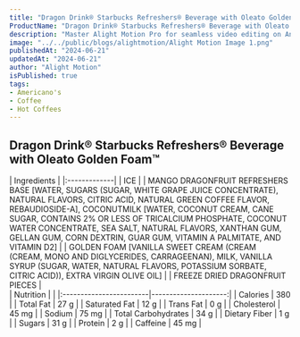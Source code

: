 ```yaml
---
title: "Dragon Drink® Starbucks Refreshers® Beverage with Oleato Golden Foam™ Price & Calories"
ProductName: "Dragon Drink® Starbucks Refreshers® Beverage with Oleato Golden Foam™" 
description: "Master Alight Motion Pro for seamless video editing on Android, iOS, and Tablets with our ultimate guide, unlocking advanced features and elevating your skills in 2024!"
image: "../../public/blogs/alightmotion/Alight Motion Image 1.png"
publishedAt: "2024-06-21"
updatedAt: "2024-06-21"
author: "Alight Motion"
isPublished: true
tags:
- Americano's
- Coffee
- Hot Coffees   
---
```


 
## Dragon Drink® Starbucks Refreshers® Beverage with Oleato Golden Foam™ 
  
<div className="tables-container">
  <div className="table-wrapper">
    | Ingredients  |  
    |:-------------|
    | ICE        |
    | MANGO DRAGONFRUIT REFRESHERS BASE [WATER, SUGARS (SUGAR, WHITE GRAPE JUICE CONCENTRATE), NATURAL FLAVORS, CITRIC ACID, NATURAL GREEN COFFEE FLAVOR, REBAUDIOSIDE-A], COCONUTMILK [WATER, COCONUT CREAM, CANE SUGAR, CONTAINS 2% OR LESS OF TRICALCIUM PHOSPHATE, COCONUT WATER CONCENTRATE, SEA SALT, NATURAL FLAVORS, XANTHAN GUM, GELLAN GUM, CORN DEXTRIN, GUAR GUM, VITAMIN A PALMITATE, AND VITAMIN D2]       |
    | GOLDEN FOAM [VANILLA SWEET CREAM (CREAM (CREAM, MONO AND DIGLYCERIDES, CARRAGEENAN), MILK, VANILLA SYRUP (SUGAR, WATER, NATURAL FLAVORS, POTASSIUM SORBATE, CITRIC ACID)), EXTRA VIRGIN OLIVE OIL]    |
    | FREEZE DRIED DRAGONFRUIT PIECES        |
  </div>
  <div className="table-wrapper">
    | Nutrition               |                      |  
    |:------------------------|---------------------:|
    | Calories                | 380                   |
    | Total Fat               | 27 g                  |
    | Saturated Fat           | 12 g                  |
    | Trans Fat               | 0 g                  |
    | Cholesterol             | 45 mg                 |
    | Sodium                  | 75 mg                |
    | Total Carbohydrates     | 34 g                  |
    | Dietary Fiber           | 1 g                  |
    | Sugars                  | 31 g                  |
    | Protein                 | 2 g                  |
    | Caffeine                | 45 mg               |
  </div>
</div>
<style jsx>{`
  .tables-container {
    display: flex;
    flex-direction: row;
    gap: 30px;
  }
  .table-wrapper {
    width: 500px; /* Adjust as needed */
  }
  @media (max-width: 768px) {
    .tables-container {
      flex-direction: column;
      gap: 0px; /* Adjust as needed */
    }
    .table-wrapper {
      width: 100%; /* Adjust as needed */
    }
  }
`}</style>
